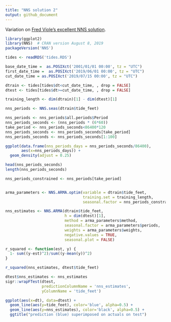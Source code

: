 ```yaml
---
title: "NNS solution 2"
output: github_document
---
```


Variation on [Fred Viole's excellent NNS solution](https://htmlpreview.github.io/?https://github.com/OVVO-Financial/NNS/blob/NNS-Beta-Version/examples/tides.html).

```r
library(ggplot2)
library(NNS)  # CRAN version August 8, 2019
packageVersion('NNS')
```

```r
tides <- readRDS('tides.RDS')

base_date_time =  as.POSIXct('2001/01/01 00:00', tz = "UTC")
first_date_time =  as.POSIXct('2019/06/01 00:00', tz = "UTC")
cut_date_time = as.POSIXct('2019/07/15 00:00', tz = "UTC")

dtrain <- tides[tides$dt<cut_date_time, , drop = FALSE]
dtest <- tides[tides$dt>=cut_date_time, , drop = FALSE]

training_length <- dim(dtrain)[1] - dim(dtest)[1]
```

```r
nns_periods <- NNS.seas(dtrain$tide_feet)
```

```r
nns_periods <- nns_periods$all.periods$Period
nns_periods_seconds <- (nns_periods * (6*60))
take_period <- nns_periods_seconds<86400*120
nns_periods_seconds <- nns_periods_seconds[take_period]
nns_periods_seconds <- nns_periods_seconds[1:100]

ggplot(data.frame(nns_periods_days = nns_periods_seconds/86400), 
       aes(x=nns_periods_days)) + 
  geom_density(adjust = 0.25)

head(nns_periods_seconds)
length(nns_periods_seconds)
```

```r
nns_periods_constrained <- nns_periods[take_period]


arma_parameters <- NNS.ARMA.optim(variable = dtrain$tide_feet,
                                  training.set = training_length,
                                  seasonal.factor = nns_periods_constrained[1:100])
```


```r
nns_estimates <- NNS.ARMA(dtrain$tide_feet, 
                          h = dim(dtest)[1], 
                          method = arma_parameters$method,
                          seasonal.factor = arma_parameters$periods, 
                          weights = arma_parameters$weights,
                          negative.values = TRUE,
                          seasonal.plot = FALSE)
```

```r
r_squared <- function(est, y) {
  1- sum((y-est)^2)/sum((y-mean(y))^2)
}

r_squared(nns_estimates, dtest$tide_feet)
```

```r
dtest$nns_estimates <- nns_estimates
sigr::wrapFTest(dtest, 
                predictionColumnName = 'nns_estimates',
                yColumnName = 'tide_feet')
```


```r
ggplot(aes(x=dt), data=dtest) +
  geom_line(aes(y=tide_feet), color='blue', alpha=0.5) + 
  geom_line(aes(y=nns_estimates), color='black', alpha=0.5) +
  ggtitle("prediction (blue) superimposed on actuals on test")
```


